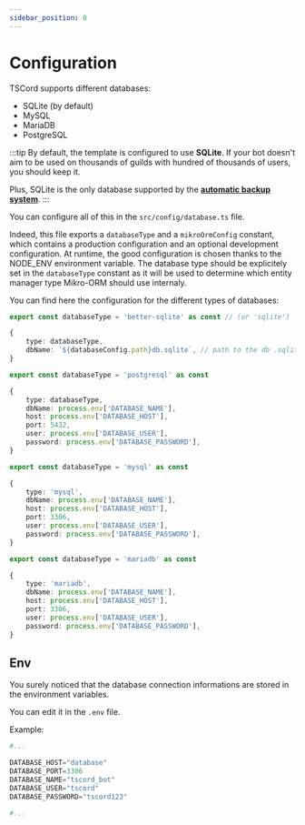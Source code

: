 ```yaml
---
sidebar_position: 0
---
```


# Configuration


TSCord supports different databases:
- SQLite (by default)
- MySQL
- MariaDB
- PostgreSQL

:::tip
By default, the template is configured to use **SQLite**. If your bot doesn't aim to be used on thousands of guilds with 
hundred of thousands of users, you should keep it.

Plus, SQLite is the only database supported by the **[automatic backup system](/docs/features/database/backups)**.
:::

You can configure all of this in the `src/config/database.ts` file.

Indeed, this file exports a `databaseType` and a `mikroOrmConfig` constant, which contains a production configuration and an optional development configuration. At runtime, the good configuration is chosen thanks to the NODE_ENV environment variable.
The database type should be explicitely set in the `databaseType` constant as it will be used to determine which entity manager type Mikro-ORM should use internaly.

You can find here the configuration for the different types of databases:

<Tabs>
<Tab label="SQLite" value="sqlite">

```ts title=databaseType
export const databaseType = 'better-sqlite' as const // (or 'sqlite') 
```

```ts title=mikroOrmConfig
{
    type: databaseType,
    dbName: `${databaseConfig.path}db.sqlite`, // path to the db .sqlite file
}
```
</Tab>

<Tab label="PostgreSQL" value="postgresql">

```ts title=databaseType
export const databaseType = 'postgresql' as const
```

```ts title=mikroOrmConfig
{
    type: databaseType,
    dbName: process.env['DATABASE_NAME'],
    host: process.env['DATABASE_HOST'],
    port: 5432,
    user: process.env['DATABASE_USER'],
    password: process.env['DATABASE_PASSWORD'],
}
```
</Tab>

<Tab label="MySQL" value="mysql">

```ts title=databaseType
export const databaseType = 'mysql' as const 
```

```ts title=mikroOrmConfig
{
    type: 'mysql',
    dbName: process.env['DATABASE_NAME'],
    host: process.env['DATABASE_HOST'],
    port: 3306,
    user: process.env['DATABASE_USER'],
    password: process.env['DATABASE_PASSWORD'],
}
```
</Tab>

<Tab label="MariaDB" value="mariadb">

```ts title=databaseType
export const databaseType = 'mariadb' as const
```

```ts title=mikroOrmConfig
{
    type: 'mariadb',
    dbName: process.env['DATABASE_NAME'],
    host: process.env['DATABASE_HOST'],
    port: 3306,
    user: process.env['DATABASE_USER'],
    password: process.env['DATABASE_PASSWORD'],
}
```

</Tab>
</Tabs>

## Env 

You surely noticed that the database connection informations are stored in the environment variables.

You can edit it in the `.env` file.

Example:

```python title=.env
#...

DATABASE_HOST="database"
DATABASE_PORT=3306
DATABASE_NAME="tscord_bot"
DATABASE_USER="tscord"
DATABASE_PASSWORD="tscord123"

#...
```